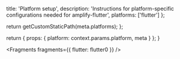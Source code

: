 
  title: 'Platform setup',
  description: 'Instructions for platform-specific configurations needed for amplify-flutter',
  platforms: ['flutter']
};

  return getCustomStaticPath(meta.platforms);
};

  return {
    props: {
      platform: context.params.platform,
      meta
    }
  };
}


<Fragments fragments={{ flutter: flutter0 }} />
